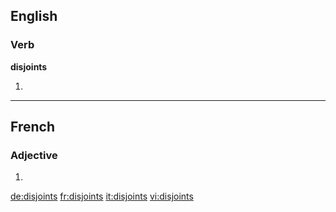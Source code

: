 ==English==

===Verb===
'''disjoints'''

# {{third-person singular of|disjoint}}

----

==French==

===Adjective===
{{fr-adj-form}} {{m|p}}

# {{masculine plural of|disjoint|lang=fr}}

[[de:disjoints]]
[[fr:disjoints]]
[[it:disjoints]]
[[vi:disjoints]]